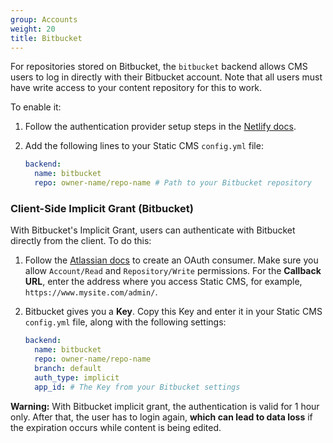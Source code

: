 ```yaml
---
group: Accounts
weight: 20
title: Bitbucket
---
```

For repositories stored on Bitbucket, the `bitbucket` backend allows CMS users to log in directly with their Bitbucket account. Note that all users must have write access to your content repository for this to work.

To enable it:

1. Follow the authentication provider setup steps in the [Netlify docs](https://www.netlify.com/docs/authentication-providers/#using-an-authentication-provider).
2. Add the following lines to your Static CMS `config.yml` file:

   ```yaml
   backend:
     name: bitbucket
     repo: owner-name/repo-name # Path to your Bitbucket repository
   ```

### Client-Side Implicit Grant (Bitbucket)

With Bitbucket's Implicit Grant, users can authenticate with Bitbucket directly from the client. To do this:

1. Follow the [Atlassian docs](https://confluence.atlassian.com/bitbucket/oauth-on-bitbucket-cloud-238027431.html) to create an OAuth consumer. Make sure you allow `Account/Read` and `Repository/Write` permissions. For the **Callback URL**, enter the address where you access Static CMS, for example, `https://www.mysite.com/admin/`.
2. Bitbucket gives you a **Key**. Copy this Key and enter it in your Static CMS `config.yml` file, along with the following settings:

   ```yaml
   backend:
     name: bitbucket
     repo: owner-name/repo-name
     branch: default
     auth_type: implicit
     app_id: # The Key from your Bitbucket settings
   ```

**Warning:** With Bitbucket implicit grant, the authentication is valid for 1 hour only. After that, the user has to login again, **which can lead to data loss** if the expiration occurs while content is being edited.

